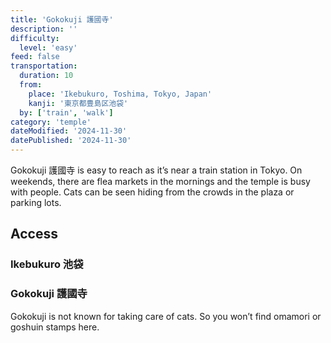 ```yaml
---
title: 'Gokokuji 護國寺'
description: ''
difficulty:
  level: 'easy'
feed: false
transportation:
  duration: 10
  from:
    place: 'Ikebukuro, Toshima, Tokyo, Japan'
    kanji: '東京都豊島区池袋'
  by: ['train', 'walk']
category: 'temple'
dateModified: '2024-11-30'
datePublished: '2024-11-30'
---
```



Gokokuji 護國寺 is easy to reach as it’s near a train station in Tokyo. On weekends, there are flea markets in the mornings and the temple is busy with people. Cats can be seen hiding from the crowds in the plaza or parking lots.

<Abstract frontmatter={frontmatter} />

## Access

### Ikebukuro 池袋

### Gokokuji 護國寺

Gokokuji is not known for taking care of cats. So you won’t find omamori or goshuin stamps here.
